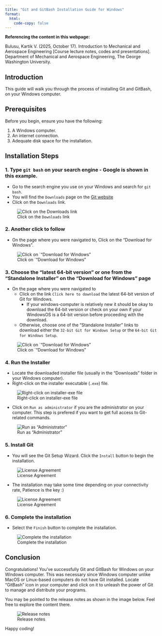 ```yaml
---
title: "Git and GitBash Installation Guide for Windows"
format: 
  html:
    code-copy: false
---
```


<html>
<head>
    <style>
        body {
            -webkit-user-select: none; /* Safari */
            -moz-user-select: none; /* Firefox */
            -ms-user-select: none; /* IE10+/Edge */
            user-select: none; /* Standard */
        }
    </style>
</head>
<body>

<!-- # Visual Studio Code Installation Guide for Windows -->
:::{.callout-important}
**Referencing the content in this webpage:**

Bulusu, Kartik V. (2025, October 17). Introduction to Mechanical and Aerospace Engineering [Course lecture notes, codes and presentations]. Department of Mechanical and Aerospace Engineering, The George Washington University.
:::

## Introduction

This guide will walk you through the process of installing Git and GitBash, on your Windows computer. 

## Prerequisites

Before you begin, ensure you have the following:

1. A Windows computer.
2. An internet connection.
3. Adequate disk space for the installation.

## Installation Steps

### 1. Type ``git bash`` on your search engine - Google is shown in this example.

- Go to the search engine you use on your Windows and search for ``git bash``. 
- You will find the ``Downloads`` page on the [Git website](https://git-scm.com) 
- Click on the ``Downloads`` link.

![Click on the ``Downloads`` link](images/install_gitbash_windows_Git-2.47.0.2-64-bit/GitBash/Step0.PNG)

### 2. Another click to follow
- On the page where you were navigated to, Click on the "Download for Windows". 

![Click on `"Download for Windows"](images/install_gitbash_windows_Git-2.47.0.2-64-bit/GitBash/Step1.PNG)

### 3. Choose the "latest 64-bit version" or one from the "Standalone Installer" on the "Download for Windows" page
- On the page where you were navigated to 
   - Click on the link ``Click here to download`` the latest 64-bit version of Git for Windows.
      - If your windows-computer is relatively new it should be okay to download the 64-bit version or check on your own if your WindowsOS is a 64-bit version before proceeding with the download. 
   - Otherwise, choose one of the  "Standalone Installer" links to download either the ``32-bit Git for Windows Setup`` or the ``64-bit Git for Windows Setup``.

![Click on `"Download for Windows"](images/install_gitbash_windows_Git-2.47.0.2-64-bit/GitBash/Step2.PNG)

### 4. Run the Installer

- Locate the downloaded installer file (usually in the "Downloads" folder in your Windows computer).
- Right-click on the installer executable (`.exe`) file.

![Right-click on installer-exe file](images/install_gitbash_windows_Git-2.47.0.2-64-bit/GitBash/Step3.PNG)

- Click on ``Run as administrator`` if you are the administrator on your computer. This step is prefered if you want to get full access to Git-related commands.

![Run as "Administrator"](images/install_gitbash_windows_Git-2.47.0.2-64-bit/GitBash/Step4.PNG)

### 5. Install Git

- You will see the Git Setup Wizard. Click the ``Install`` button to begin the installation.

![License Agreement](images/install_gitbash_windows_Git-2.47.0.2-64-bit/GitBash/Step5.PNG)

- The installation may take some time depending on your connectivity rate, Patience is the key :)

![License Agreement](images/install_gitbash_windows_Git-2.47.0.2-64-bit/GitBash/Step5_1.PNG)

### 6. Complete the installation 

- Select the ``Finish`` button to complete the installation.

![Complete the installation](images/install_gitbash_windows_Git-2.47.0.2-64-bit/GitBash/Step5_2.PNG)



## Conclusion

Congratulations! You've successfully Git and GitBash for Windows on your Windows computer. This was necessary since Windows computer unlike MacOS or Linux-based computers do not have Git installed. Locate "GitBash" icon in your computer and click on it to unleash the power of Git to manage and distribute your programs.

You may be pointed to the release notes as shown in the image below. Feel free to explore the content there.

![Release notes](images/install_gitbash_windows_Git-2.47.0.2-64-bit/GitBash/Step6.PNG)

Happy coding!



<!-- <br>
<footer>
  <p><small><small><small><small>This is a Quarto website. To learn more about Quarto websites visit <https://quarto.org/docs/websites>.<br>
  Author: Kartik Bulusu<br>
  Contact: <a href="mailto:bulusu@gwu.edu">bulusu</a><br>
  &copy; 2025 All rights reserved</small></small></small></small></p>
</footer> -->